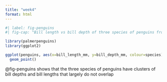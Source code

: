 ```yaml
---
title: "week4"
format: html
---
```


```r
#| label: fig-penguins
#| fig-cap: "Bill length vs bill depth of three species of penguins from the Palmer Station, Antarctica"

library(palmerpenguins)
library(ggplot2)

ggplot(penguins, aes(x=bill_length_mm, y=bill_depth_mm, colour=species)) +
  geom_point()
```

@fig-penguins shows that the three species of penguins have clusters of bill depths and bill lengths that largely do not overlap

